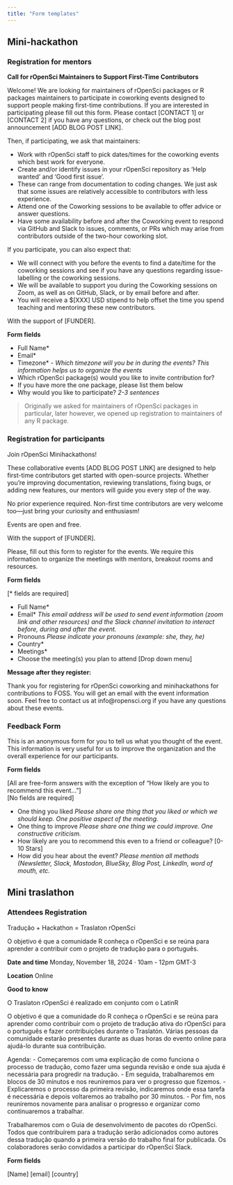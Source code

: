 ```yaml
---
title: "Form templates"
---
```


## Mini-hackathon

### Registration for mentors {#mentors}

**Call for rOpenSci Maintainers to Support First-Time Contributors**

Welcome! We are looking for maintainers of rOpenSci packages or R packages maintainers to participate in coworking events designed to support people making first-time contributions. If you are interested in participating please fill out this form. Please contact [CONTACT 1] or [CONTACT 2] if you have any questions, or check out the blog post announcement [ADD BLOG POST LINK].

Then, if participating, we ask that maintainers:

- Work with rOpenSci staff to pick dates/times for the coworking events which best work for everyone.
- Create and/or identify issues in your rOpenSci repository as ‘Help wanted’ and ‘Good first issue’.
- These can range from documentation to coding changes. We just ask that some issues are relatively accessible to contributors with less experience.
- Attend one of the Coworking sessions to be available to offer advice or answer questions.
- Have some availability before and after the Coworking event to respond via GitHub and Slack to issues, comments, or PRs which may arise from contributors outside of the two-hour coworking slot.

If you participate, you can also expect that:

- We will connect with you before the events to find a date/time for the coworking sessions and see if you have any questions regarding issue-labelling or the coworking sessions.
- We will be available to support you during the Coworking sessions on Zoom, as well as on GitHub, Slack, or by email before and after.
- You will receive a $[XXX] USD stipend to help offset the time you spend teaching and mentoring these new contributors.

With the support of [FUNDER].

**Form fields** 

- Full Name*
- Email*
- Timezone* - *Which timezone will you be in during the events? This information helps us to organize the events*
- Which rOpenSci package(s) would you like to invite contribution for?
- If you have more the one package, please list them below
- Why would you like to participate? *2-3 sentences*

> Originally we asked for maintainers of rOpenSci packages in particular, 
> later however, we opened up registration to maintainers of any R package.

### Registration for participants {#participants}

Join rOpenSci Minihackathons!

These collaborative events [ADD BLOG POST LINK] are designed to help first-time contributors get started with open-source projects. Whether you're improving documentation, reviewing translations, fixing bugs, or adding new features, our mentors will guide you every step of the way. 

No prior experience required. Non-first time contributors are very welcome too—just bring your curiosity and enthusiasm!

Events are open and free.

With the support of [FUNDER].

Please, fill out this form to register for the events. We require this information to organize the meetings with mentors, breakout rooms and resources.

**Form fields** 

[\* fields are required]

- Full Name*
- Email*  *This email address will be used to send event information (zoom link and other resources) and the Slack channel invitation to interact before, during and after the event.*
- Pronouns
    *Please indicate your pronouns (example: she, they, he)*
- Country*
- Meetings*
- Choose the meeting(s) you plan to attend [Drop down menu]

**Message after they register:**

Thank you for registering for rOpenSci coworking and minihackathons for contributions to FOSS. 
You will get an email with the event information soon.
Feel free to contact us at info@ropensci.org if you have any questions about these events.

### Feedback Form {#feedback}

This is an anonymous form for you to tell us what you thought of the event. 
This information is very useful for us to improve the organization and the overall experience for our participants.

**Form fields**   

[All are free-form answers with the exception of "How likely are you to recommend this event..."]  
[No fields are required]

- One thing you liked *Please share one thing that you liked or which we should keep.  One positive aspect of the meeting.*
- One thing to improve *Please share one thing we could improve. One constructive criticism.*
- How likely are you to recommend this even to a friend or colleague? [0-10 Stars]
- How did you hear about the event? *Please mention all methods (Newsletter, Slack, Mastodon, BlueSky, Blog Post, LinkedIn, word of mouth, etc.*

## Mini traslathon 

### Attendees Registration

Tradução + Hackathon = Traslaton rOpenSci

O objetivo é que a comunidade R conheça o rOpenSci e se reúna para aprender a contribuir com o projeto de tradução para o português.

**Date and time**
Monday, November 18, 2024 · 10am - 12pm GMT-3

**Location**
Online

**Good to know**

O Traslaton rOpenSci é realizado em conjunto com o LatinR

O objetivo é que a comunidade do R conheça o rOpenSci e se reúna para aprender como contribuir com o projeto de tradução ativa do rOpenSci para o português e fazer contribuições durante o Traslatón.
Várias pessoas da comunidade estarão presentes durante as duas horas do evento online para ajudá-lo durante sua contribuição.

Agenda:
- Começaremos com uma explicação de como funciona o processo de tradução, como fazer uma segunda revisão e onde sua ajuda é necessária para progredir na tradução.
- Em seguida, trabalharemos em blocos de 30 minutos e nos reuniremos para ver o progresso que fizemos.
- Explicaremos o processo da primeira revisão, indicaremos onde essa tarefa é necessária e depois voltaremos ao trabalho por 30 minutos.
- Por fim, nos reuniremos novamente para analisar o progresso e organizar como continuaremos a trabalhar.

Trabalharemos com o Guia de desenvolvimento de pacotes do rOpenSci.
Todos que contribuírem para a tradução serão adicionados como autores dessa tradução quando a primeira versão do trabalho final for publicada. Os colaboradores serão convidados a participar do rOpenSci Slack.

**Form fields** 

[Name]
[email]
[country]
